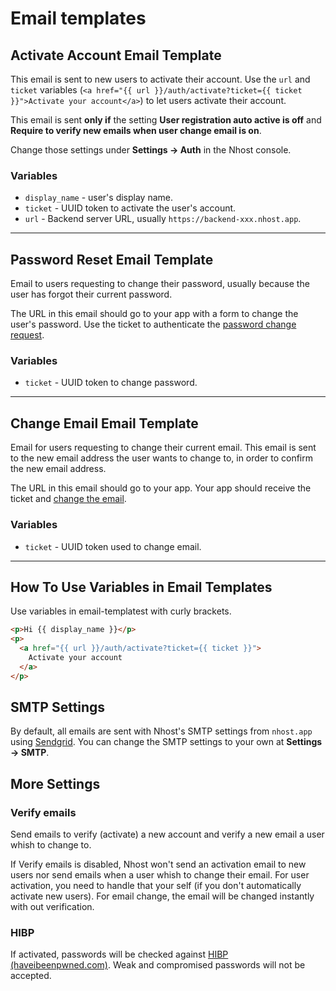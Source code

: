 # Email templates

## Activate Account Email Template

This email is sent to new users to activate their account. Use the `url` and `ticket` variables (`<a href="{{ url }}/auth/activate?ticket={{ ticket }}">Activate your account</a>`) to let users activate their account.

This email is sent **only if** the setting **User registration auto active is off** and **Require to verify new emails when user change email is on**.

Change those settings under **Settings -> Auth** in the Nhost console.

### Variables

- `display_name` - user's display name.
- `ticket` - UUID token to activate the user's account.
- `url` - Backend server URL, usually `https://backend-xxx.nhost.app`.

---

## Password Reset Email Template

Email to users requesting to change their password, usually because the user has forgot their current password.

The URL in this email should go to your app with a form to change the user's password. Use the ticket to authenticate the [password change request](https://nhost.github.io/hasura-backend-plus/api.html#change-password-change).

### Variables

- `ticket` - UUID token to change password.

---

## Change Email Email Template

Email for users requesting to change their current email. This email is sent to the new email address the user wants to change to, in order to confirm the new email address.

The URL in this email should go to your app. Your app should receive the ticket and [change the email](https://nhost.github.io/hasura-backend-plus/api.html#change-email-change).

### Variables

- `ticket` - UUID token used to change email.

---

## How To Use Variables in Email Templates

Use variables in email-templatest with curly brackets.

```html
<p>Hi {{ display_name }}</p>
<p>
  <a href="{{ url }}/auth/activate?ticket={{ ticket }}">
    Activate your account
  </a>
</p>
```

## SMTP Settings

By default, all emails are sent with Nhost's SMTP settings from `nhost.app` using [Sendgrid](https://sendgrid.com/). You can change the SMTP settings to your own at **Settings -> SMTP**.

## More Settings

### Verify emails

Send emails to verify (activate) a new account and verify a new email a user whish to change to.

If Verify emails is disabled, Nhost won't send an activation email to new users nor send emails when a user whish to change their email. For user activation, you need to handle that your self (if you don't automatically activate new users). For email change, the email will be changed instantly with out verification.

### HIBP

If activated, passwords will be checked against [HIBP (haveibeenpwned.com)](https://haveibeenpwned.com/). Weak and compromised passwords will not be accepted.
